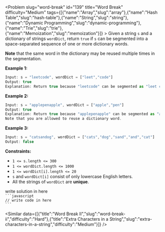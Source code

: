 
<Problem slug="word-break" id="139" title="Word Break" difficulty="Medium" tags={[{"name":"Array","slug":"array"},{"name":"Hash Table","slug":"hash-table"},{"name":"String","slug":"string"},{"name":"Dynamic Programming","slug":"dynamic-programming"},{"name":"Trie","slug":"trie"},{"name":"Memoization","slug":"memoization"}]} >
    Given a string `s` and a dictionary of strings `wordDict`, return `true` if `s` can be segmented into a space-separated sequence of one or more dictionary words.

**Note** that the same word in the dictionary may be reused multiple times in the segmentation.

**Example 1:**

```javascript 
Input: s = "leetcode", wordDict = ["leet","code"]
Output: true
Explanation: Return true because "leetcode" can be segmented as "leet code".

```

**Example 2:**

```javascript 
Input: s = "applepenapple", wordDict = ["apple","pen"]
Output: true
Explanation: Return true because "applepenapple" can be segmented as "apple pen apple".
Note that you are allowed to reuse a dictionary word.

```

**Example 3:**

```javascript 
Input: s = "catsandog", wordDict = ["cats","dog","sand","and","cat"]
Output: false

```

**Constraints:**

*   `1 <= s.length <= 300`
*   `1 <= wordDict.length <= 1000`
*   `1 <= wordDict[i].length <= 20`
*   `s` and `wordDict[i]` consist of only lowercase English letters.
*   All the strings of `wordDict` are **unique**.
</Problem >

<Solution>
write solution in here
</Solution>

<Code>
```javascript
// write code in here
```
</Code>

<Similar data={[{"title":"Word Break II","slug":"word-break-ii","difficulty":"Hard"},{"title":"Extra Characters in a String","slug":"extra-characters-in-a-string","difficulty":"Medium"}]} />
